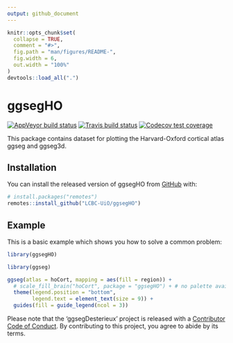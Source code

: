 ```yaml
---
output: github_document
---
```


<!-- README.md is generated from README.Rmd. Please edit that file -->

```r
knitr::opts_chunk$set(
  collapse = TRUE,
  comment = "#>",
  fig.path = "man/figures/README-",
  fig.width = 6,
  out.width = "100%"
)
devtools::load_all(".")
```

# ggsegHO

<!-- badges: start -->
[![AppVeyor build status](https://ci.appveyor.com/api/projects/status/github/LCBC-UiO/ggsegHO?branch=master&svg=true)](https://ci.appveyor.com/project/LCBC-UiO/ggsegHO)
[![Travis build status](https://travis-ci.com/LCBC-UiO/ggsegHO.svg?branch=master)](https://travis-ci.com/LCBC-UiO/ggsegHO)
[![Codecov test coverage](https://codecov.io/gh/LCBC-UiO/ggsegHO/branch/master/graph/badge.svg)](https://codecov.io/gh/LCBC-UiO/ggsegHO?branch=master)
<!-- badges: end -->


This package contains dataset for plotting the Harvard-Oxford cortical atlas ggseg and ggseg3d. 

## Installation

You can install the released version of ggsegHO  from [GitHub](https://github.com/) with:

``` r
# install.packages("remotes")
remotes::install_github("LCBC-UiO/ggsegHO")
```

## Example

This is a basic example which shows you how to solve a common problem:
```r
library(ggsegHO)
```

```r
library(ggseg)

ggseg(atlas = hoCort, mapping = aes(fill = region)) +
  # scale_fill_brain("hoCort", package = "ggsegHO") + # no palette available
  theme(legend.position = "bottom",
        legend.text = element_text(size = 9)) +
  guides(fill = guide_legend(ncol = 3))

```

<!-- ```{r "noneval", eval=FALSE} -->
<!-- library(ggseg3d) -->

<!-- ggseg3d(atlas = desterieux_3d) %>%  -->
<!--   pan_camera("right lateral") -->
<!-- ``` -->

<!-- ```{r "orca", include=FALSE} -->
<!-- library(ggseg3d) -->

<!-- p <- ggseg3d(atlas = desterieux_3d) %>% -->
<!--   pan_camera("right lateral") %>% -->
<!--   plotly::add_annotations( text="Screen capture", -->
<!--                   legendtitle=TRUE, showarrow=FALSE, -->
<!--                   font = list(color = "#000000b4", -->
<!--                               family = 'sans serif', -->
<!--                               size = 50)) -->
<!-- plotly::orca(p, "man/figures/README-3d-plot.png") -->
<!-- ``` -->

<!-- ```{r "incl", echo=FALSE} -->
<!-- knitr::include_graphics("man/figures/README-3d-plot.png") -->
<!-- ``` -->

Please note that the 'ggsegDesterieux' project is released with a
[Contributor Code of Conduct](CODE_OF_CONDUCT.md).
By contributing to this project, you agree to abide by its terms.
